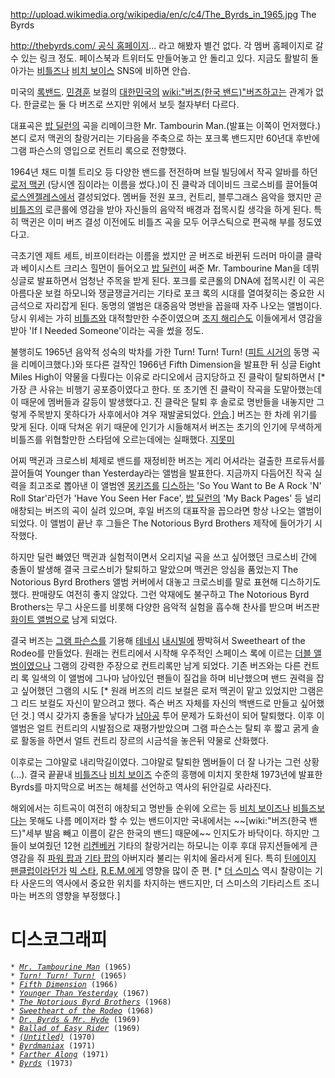 http://upload.wikimedia.org/wikipedia/en/c/c4/The_Byrds_in_1965.jpg
The Byrds

[[http://thebyrds.com/ 공식 홈페이지]]... 라고 해봤자 별건 없다. 각 멤버 홈페이지로 갈 수 있는 링크 정도. 페이스북과 트위터도 만들어놓고 안 돌리고 있다. 지금도 활발히 돌아가는 [[비틀즈]]나 [[비치 보이스]] SNS에 비하면 안습.

미국의 [[록밴드]]. [[민경훈]] 보컬의 [[대한민국]]의 [[wiki:"버즈(한국 밴드)"버즈]]하고는 관계가 없다. 한글로는 둘 다 버즈로 쓰지만 위에서 보듯 철자부터 다르다.

대표곡은 [[밥 딜런]]의 곡을 리메이크한 Mr. Tambourin Man.(발표는 이쪽이 먼저했다.) 본디 로저 맥귄의 찰랑거리는 기타음을 주축으로 하는 포크록 밴드지만 60년대 후반에 그램 파슨스의 영입으로 컨트리 록으로 전향했다.

1964년 채드 미첼 트리오 등 다양한 밴드를 전전하며 브릴 빌딩에서 작곡 알바를 하던 [[로저 맥귄]] (당시엔 짐이라는 이름을 썼다.)이 진 클락과 데이비드 크로스비를 끌어들여 [[로스엔젤레스]]에서 결성되었다. 멤버들 전원 포크, 컨트리, 블루그래스 음악을 했지만 곧 [[비틀즈]]의 로큰롤에 영감을 받아 자신들의 음악적 배경과 접목시킬 생각을 하게 된다. 특히 맥귄은 이미 버즈 결성 이전에도 비틀즈 곡을 모두 어쿠스틱으로 편곡해 부를 정도였다고.

극초기엔 제트 세트, 비프이터라는 이름을 썼지만 곧 버즈로 바뀐뒤 드러머 마이클 클락과 베이시스트 크리스 힐먼이 들어오고 [[밥 딜런]]이 써준 Mr. Tambourine Man을 데뷔 싱글로 발표하면서 엄청난 주목을 받게 된다. 포크를 로큰롤의 DNA에 접목시킨 이 곡은 아름다운 보컬 하모니와 쟁글쟁글거리는 기타로 포크 록의 시대를 열여젖히는 중요한 시금석으로 자리잡게 된다. 동명의 앨범은 대중음악 명반을 꼽을때 자주 나오는 앨범이다. 당시 위세는 가히 [[비틀즈]]와 대적할만한 수준이였으며 [[조지 해리슨]]도 이들에게서 영감을 받아 'If I Needed Someone'이라는 곡을 썼을 정도.

불행히도 1965년 음악적 성숙의 박차를 가한 Turn! Turn! Turn! ([[피트 시거]]의 동명 곡을 리메이크했다.)와 또다른 걸작인 1966년 Fifth Dimension을 발표한 뒤 싱글  Eight Miles High이 약물을 다뤘다는 이유로 라디오에서 금지당하고 진 클락이 탈퇴하면서 [* 가장 큰 사유는 비행기 공포증이였다고 한다. 또 초기엔 진 클락이 작곡을 도맡아했는데 이 때문에 멤버들과 갈등이 발생했다고. 진 클락은 탈퇴 후 솔로로 명반들을 내놓지만 그렇게 주목받지 못하다가 사후에서야 겨우 재발굴되었다. [[안습]].] 버즈는 한 차례 위기를 맞게 된다. 이때 닥쳐온 위기 때문에 인기가 시들해져서 버즈는 초기의 인기에 무색하게 비틀즈를 위협할만한 스타덤에 오르는데에는 실패했다. [[지못미]]

어찌 맥귄과 크로스비 체제로 밴드를 재정비한 버즈는 게리 어셔라는 걸출한 프로듀서를 끌어들여 Younger than Yesterday라는 앨범을 발표한다. 지금까지 다듬어진 작곡 실력을 최고조로 뽑아낸 이 앨범엔 [[몽키즈]]를 [[디스]]하는 'So You Want to Be A Rock 'N' Roll Star'라던가 'Have You Seen Her Face', [[밥 딜런]]의 'My Back Pages' 등 널리 애창되는 버즈의 곡이 실려 있으며, 후일 버즈의 대표작을 꼽으라면 항상 나오는 앨범이 되었다. 이 앨범이 끝난 후 그들은 The Notorious Byrd Brothers 제작에 들어가기 시작했다.

하지만 딜런 빠였던 맥귄과 실험적이면서 오리지널 곡을 쓰고 싶어했던 크로스비 간에 충돌이 발생해 결국 크로스비가 탈퇴하고 말았으며 맥귄은 앙심을 품었는지 The Notorious Byrd Brothers 앨범 커버에서 대놓고 크로스비를 말로 표현해 디스하기도 했다. 판매량도 여전히 좋지 않았다. 그런 악재에도 불구하고 The Notorious Byrd Brothers는 무그 사운드를 비롯해 다양한 음악적 실험을 흡수해 찬사를 받으며 버즈판 [[The Beatles|화이트 앨범]]으로 남게 되었다.

결국 버즈는 [[그램 파슨스]]를 기용해 [[테네시]] [[내시빌]]에 짱박혀서 Sweetheart of the Rodeo를 만들었다. 원래는 컨트리에서 시작해 우주적인 스페이스 록에 이르는 [[더블 앨범]]이였으나 그램의 강력한 주장으로 컨트리록만 남게 되었다. 기존 버즈와는 다른 컨트리 록 일색의 이 앨범에 그나마 남아있던 팬들이 질겁을 하며 비난했으며 밴드 권력을 잡고 싶어했던 그램의 시도 [* 원래 버즈의 리드 보컬은 로저 맥귄이 맡고 있었지만 그램은 그 리드 보컬도 자신이 맡으려고 했다. 즉슨 버즈 자체를 자신의 백밴드로 만들고 싶어했던 것.] 역시 갖가지 충돌을 낳다가 [[남아공]] 투어 문제가 도화선이 되어 탈퇴했다. 이후 이 앨범은 얼트 컨트리의 시발점으로 재평가받았으며 그램 파슨스는 탈퇴 후 짧고 굵게 솔로 활동을 하면서 얼트 컨트리 장르의 시금석을 놓은뒤 약물로 산화했다.

이후로는 그야말로 내리막길이였다. 그야말로 탈퇴한 멤버들이 더 잘 나가는 그런 상황 (...). 결국 끝끝내 [[비틀즈]]나 [[비치 보이즈]] 수준의 흥행에 미치지 못한채 1973년에 발표한 Byrds를 마지막으로 버즈는 해체를 선언하고 역사의 뒤안길로 사라진다.

해외에서는 히트곡이 여전히 애창되고 명반들 순위에 오르는 등 [[비치 보이즈]]나 [[비틀즈]]보다는 못해도 나름 메이저라 할 수 있는 밴드이지만 국내에서는 ~~[wiki:"버즈(한국 밴드)"세부 발음 빼고 이름이 같은 한국의 밴드] 때문에~~ 인지도가 바닥이다. 하지만 그들이 보여줬던 12현 [[리켄베커]] 기타의 찰랑거리는 하모니는 이후 후대 뮤지션들에게 큰 영감을 줘 [[파워 팝]]과 [[기타 팝]]의 아버지라 불리는 위치에 올라서게 된다. 특히 [[틴에이지 팬클럽]]이라던가 [[빅 스타]], [[R.E.M.]]에게 영향을 많이 준 편. [* [[더 스미스]] 역시 찰랑이는 기타 사운드의 역사에서 중요한 위치를 차지하는 밴드지만, 더 스미스의 기타리스트 조니 마는 버즈의 영향을 부정했다.]

= 디스코그래피 =
 * ''[[Mr. Tambourine Man (앨범)|Mr. Tambourine Man]]'' (1965)
 * ''[[Turn! Turn! Turn! (앨범)|Turn! Turn! Turn!]]'' (1965)
 * ''[[Fifth Dimension (앨범)|Fifth Dimension]]'' (1966)
 * ''[[Younger Than Yesterday]]'' (1967)
 * ''[[The Notorious Byrd Brothers]]'' (1968)
 * ''[[Sweetheart of the Rodeo]]'' (1968)
 * ''[[Dr. Byrds & Mr. Hyde]]'' (1969)
 * ''[[Ballad of Easy Rider (앨범)|Ballad of Easy Rider]]'' (1969)
 * ''[[Untitled (The Byrds 앨범)|(Untitled)]]'' (1970)
 * ''[[Byrdmaniax]]'' (1971)
 * ''[[Farther Along (The Byrds 앨범)|Farther Along]]'' (1971)
 * ''[[Byrds (앨범)|Byrds]]'' (1973)
